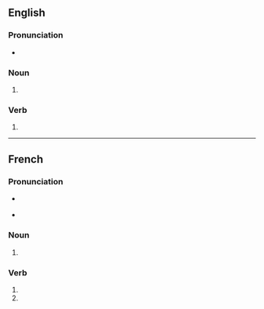 {{also|Gouges|gougés}}

==English==

===Pronunciation===
* {{IPA|/ɡaʊdʒəz/|lang=en}}

===Noun===
{{head|en|noun form}}

# {{plural of|gouge|lang=en}}

===Verb===
{{head|en|verb form}}

# {{en-third-person singular of|gouge}}

----

==French==

===Pronunciation===
* {{a|France}} {{IPA|/ɡuːʒ/|lang=fr}}
* {{a|Québec}} {{IPA|/ɡʊːʒ/|lang=fr}}

===Noun===
{{head|fr|noun plural form|g=f}}

# {{plural of|gouge|lang=fr}}

===Verb===
{{head|fr|verb form}}

# {{inflection of|gouger||2|s|pres|indc|lang=fr}}
# {{inflection of|gouger||2|s|pres|subj|lang=fr}}